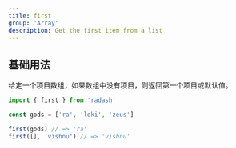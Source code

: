 ```yaml
---
title: first
group: 'Array'
description: Get the first item from a list
---
```


## 基础用法

给定一个项目数组，如果数组中没有项目，则返回第一个项目或默认值。

```ts
import { first } from 'radash'

const gods = ['ra', 'loki', 'zeus']

first(gods) // => 'ra'
first([], 'vishnu') // => 'vishnu'
```
